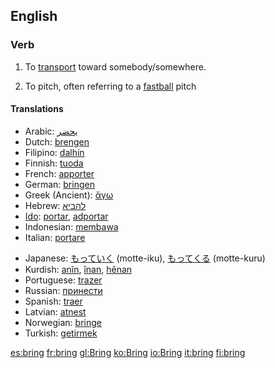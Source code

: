 ==English==
=== Verb ===
{{irregverb|'''to bring'''
*IPA: /ˈbrɪŋ/
*SAMPA: /"brIN/
|'''[[brings]]'''|'''[[brought]]'''|'''[[brought]]'''|'''[[bringing]]'''}}

# To [[transport]] toward somebody/somewhere.
#{{baseball}} To pitch, often referring to a [[fastball]] pitch

==== Translations ====
{{top}}
*Arabic: [[يحضر]]
*Dutch: [[brengen]]
*Filipino: [[dalhín]]
*Finnish: [[tuoda]]
*French: [[apporter]]
*German: [[bringen]]
*Greek (Ancient): [[ἄγω]]
*Hebrew: [[להביא]]
*[[Ido]]: [[portar]], [[adportar]]
*Indonesian: [[bawa|membawa]]
*Italian: [[portare]]
{{mid}}
*Japanese: [[もっていく]] (motte-iku), [[もってくる]] (motte-kuru)
*Kurdish: [[anîn]], [[înan]], [[hênan]]
*Portuguese: [[trazer]]
*Russian: [[принести]]
*Spanish: [[traer]]
*Latvian: [[atnest]]
*Norwegian: [[bringe]]
*Turkish: [[getirmek]]
{{bottom}}

[[es:bring]]
[[fr:bring]]
[[gl:Bring]]
[[ko:Bring]]
[[io:Bring]]
[[it:bring]]
[[fi:bring]]
